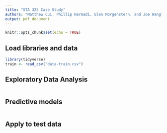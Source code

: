 ```yaml
---
title: "STA 325 Case Study"
authors: "Matthew Cui, Phillip Harmadi, Glen Morgenstern, and Joe Wang"
output: pdf_document
---
```


```r
knitr::opts_chunk$set(echo = TRUE)
```

## Load libraries and data
```r
library(tidyverse)
train <- read_csv("data-train.csv")
```

## Exploratory Data Analysis

```r

```

## Predictive models

```r

```


## Apply to test data

```r

```

